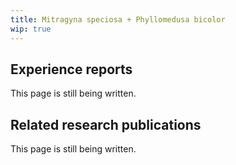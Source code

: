 ---
title: Mitragyna speciosa + Phyllomedusa bicolor
wip: true
---

## Experience reports

This page is still being written.

## Related research publications

This page is still being written.

